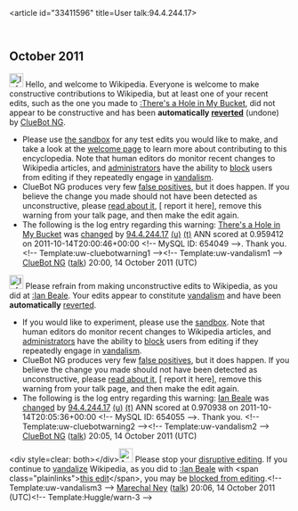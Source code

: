 <article id="33411596" title=User talk:94.4.244.17>
	<talkpage id="33411596" title="User talk:94.4.244.17">


== October 2011 ==
[[Image:Information.svg|left|25px|alt=|link=]] Hello, and welcome to Wikipedia. Everyone is welcome to make constructive contributions to Wikipedia, but at least one of your recent edits, such as the one you made to [[:There's a Hole in My Bucket]], did not appear to be constructive and has been '''automatically [[Help:Reverting|reverted]]''' (undone) by [[User:ClueBot NG|ClueBot NG]]. 
* Please use [[Wikipedia:Sandbox|the sandbox]] for any test edits you would like to make, and take a look at the [[Wikipedia:Introduction|welcome page]] to learn more about contributing to this encyclopedia. Note that human editors do monitor recent changes to Wikipedia articles, and [[WP:ADMINS|administrators]] have the ability to [[WP:BLOCK|block]] users from editing if they repeatedly engage in [[WP:vandalism|vandalism]].
* ClueBot NG produces very few [[User:ClueBot NG#Information About False Positives|false positives]], but it does happen. If you believe the change you made should not have been detected as unconstructive, please [[User:ClueBot NG#Information About False Positives|read about it]], [{{User:ClueBot NG/Warnings/FPReport|654049}} report it here], remove this warning from your talk page, and then make the edit again. 
* The following is the log entry regarding this warning: [[There's a Hole in My Bucket]] was [http://en.wikipedia.org/w/index.php?title=There%27s+a+Hole+in+My+Bucket&amp;diff=455583278&amp;oldid=454214892 changed] by [[Special:Contributions/94.4.244.17|94.4.244.17]] [[User:94.4.244.17|(u)]] [[User talk:94.4.244.17|(t)]] ANN scored at 0.959412 on 2011-10-14T20:00:46+00:00 &lt;!-- MySQL ID: 654049 --&gt;. Thank you. &lt;!-- Template:uw-cluebotwarning1 --&gt;&lt;!-- Template:uw-vandalism1 --&gt; [[User:ClueBot NG|ClueBot NG]] ([[User talk:ClueBot NG|talk]]) 20:00, 14 October 2011 (UTC)

[[Image:Information.svg|left|25px|alt=|link=]] Please refrain from making unconstructive edits to Wikipedia, as you did at [[:Ian Beale]]. Your edits appear to constitute [[Wikipedia:Vandalism|vandalism]] and have been '''automatically''' [[Help:Reverting|reverted]].
* If you would like to experiment, please use the [[Wikipedia:Sandbox|sandbox]]. Note that human editors do monitor recent changes to Wikipedia articles, and [[WP:ADMINS|administrators]] have the ability to [[WP:BLOCK|block]] users from editing if they repeatedly engage in [[WP:vandalism|vandalism]].
* ClueBot NG produces very few [[User:ClueBot NG#Information About False Positives|false positives]], but it does happen. If you believe the change you made should not have been detected as unconstructive, please [[User:ClueBot NG#Information About False Positives|read about it]], [{{User:ClueBot NG/Warnings/FPReport|654055}} report it here], remove this warning from your talk page, and then make the edit again. 
* The following is the log entry regarding this warning: [[Ian Beale]] was [http://en.wikipedia.org/w/index.php?title=Ian+Beale&amp;diff=455584020&amp;oldid=454393171 changed] by [[Special:Contributions/94.4.244.17|94.4.244.17]] [[User:94.4.244.17|(u)]] [[User talk:94.4.244.17|(t)]] ANN scored at 0.970938 on 2011-10-14T20:05:36+00:00 &lt;!-- MySQL ID: 654055 --&gt;. Thank you. &lt;!-- Template:uw-cluebotwarning2 --&gt;&lt;!-- Template:uw-vandalism2 --&gt; [[User:ClueBot NG|ClueBot NG]] ([[User talk:ClueBot NG|talk]]) 20:05, 14 October 2011 (UTC)

&lt;div style=clear: both&gt;&lt;/div&gt;[[File:Ambox warning pn.svg|25px|alt=|link=]] Please stop your [[Wikipedia:Disruptive editing|disruptive editing]]. If you continue to [[Wikipedia:Vandalism|vandalize]] Wikipedia, as you did to [[:Ian Beale]] with &lt;span class=&quot;plainlinks&quot;&gt;[http://en.wikipedia.org/wiki/Ian_Beale?diff=455584111 this edit]&lt;/span&gt;, you may be [[Wikipedia:Blocking policy|blocked from editing]].&lt;!-- Template:uw-vandalism3 --&gt; [[User:Marechal Ney|Marechal Ney]] ([[User talk:Marechal Ney|talk]]) 20:06, 14 October 2011 (UTC)&lt;!-- Template:Huggle/warn-3 --&gt;
	</talkpage>
</article>